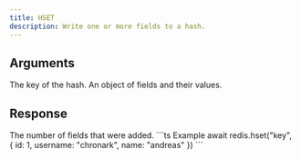 ```yaml
---
title: HSET
description: Write one or more fields to a hash.
---
```


## Arguments

<ParamField body="key" type="string" required>
  The key of the hash.
</ParamField>

<ParamField body="fields" type="{ [fieldName]: TValue }" required>
  An object of fields and their values.

</ParamField>


## Response

<ResponseField type="integer" required>
  The number of fields that were added.
</ResponseField>

<RequestExample>
```ts Example
await redis.hset("key", {
  id: 1,
  username: "chronark",
  name: "andreas"
  })
```
</RequestExample>
